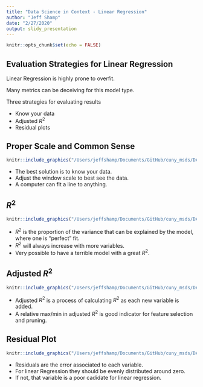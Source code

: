```yaml
---
title: "Data Science in Context - Linear Regression"
author: "Jeff Shamp"
date: "2/27/2020"
output: slidy_presentation
---
```


```r
knitr::opts_chunk$set(echo = FALSE)
```

## Evaluation Strategies for Linear Regression

Linear Regression is highly prone to overfit.

Many metrics can be deceiving for this model type.

Three strategies for evaluating results

- Know your data
- Adjusted $R^{2}$
- Residual plots

## Proper Scale and Common Sense
```r
knitr::include_graphics("/Users/jeffshamp/Documents/GitHub/cuny_msds/DATA_607/presentations/linreg.png")
```

- The best solution is to know your data. 
- Adjust the window scale to best see the data. 
- A computer can fit a line to anything.

## $R^{2}$ 
```r
knitr::include_graphics("/Users/jeffshamp/Documents/GitHub/cuny_msds/DATA_607/presentations/r_squared.png")
```

- $R^{2}$ is the proportion of the variance that can be explained by the model, where one is "perfect" fit. 
- $R^{2}$ will always increase with more variables. 
- Very possible to have a terrible model with a great $R^{2}$.

## Adjusted $R^{2}$
```r
knitr::include_graphics("/Users/jeffshamp/Documents/GitHub/cuny_msds/DATA_607/presentations/adjusted_r.png")
```

- Adjusted $R^{2}$ is a process of calculating $R^{2}$ as each new variable is added. 
- A relative max/min in adjusted $R^{2}$ is good indicator for feature selection and pruning. 

## Residual Plot
```r
knitr::include_graphics("/Users/jeffshamp/Documents/GitHub/cuny_msds/DATA_607/presentations/residuals.png")
```

- Residuals are the error associated to each variable. 
- For linear Regression they should be evenly distributed around zero. 
- If not, that variable is a poor cadidate for linear regression. 

















